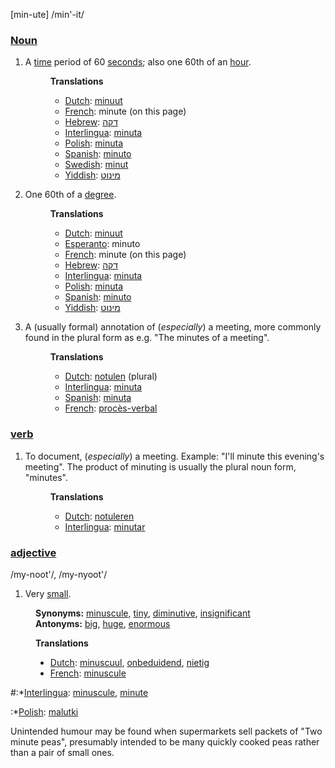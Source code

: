 [min-ute] /min'-it/

===[[Noun]]===
# A [[time]] period of 60 [[second]]s; also one 60th of an [[hour]].
#:'''Translations'''
#:*[[Dutch]]: [[minuut]]
#:*[[French]]: minute (on this page)
#:*[[Hebrew]]: [[דקה]]
#:*[[Interlingua]]: [[minuta]]
#:*[[Polish]]: [[minuta]]
#:*[[Spanish]]: [[minuto]]
#:*[[Swedish]]: [[minut]]
#:*[[Yiddish]]: [[מינוט]]
# One 60th of a [[degree]].
#:'''Translations'''
#:*[[Dutch]]: [[minuut]]
#:*[[Esperanto]]: minuto
#:*[[French]]: minute (on this page)
#:*[[Hebrew]]: [[דקה]]
#:*[[Interlingua]]: [[minuta]]
#:*[[Polish]]: [[minuta]]
#:*[[Spanish]]: [[minuto]]
#:*[[Yiddish]]: [[מינוט]]
# A (usually formal) annotation of (''especially'') a meeting, more commonly found in the plural form as e.g. "The minutes of a meeting".
#:'''Translations'''
#:*[[Dutch]]: [[notulen]] (plural)
#:*[[Interlingua]]: [[minuta]]
#:*[[Spanish]]: [[minuta]]
#:*[[French]]: [[procès-verbal]]

===[[verb]]===
# To document, (''especially'') a meeting. Example: "I'll minute this evening's meeting". The product of minuting is usually the plural noun form, "minutes".
#:'''Translations'''
#:*[[Dutch]]: [[notuleren]]
#:*[[Interlingua]]: [[minutar]]


===[[adjective]]===
/my-noot'/, /my-nyoot'/
# Very [[small]]. 
:'''Synonyms:''' [[minuscule]], [[tiny]], [[diminutive]], [[insignificant]] 
:'''Antonyms:''' [[big]], [[huge]], [[enormous]]

:'''Translations'''
:*[[Dutch]]: [[minuscuul]], [[onbeduidend]], [[nietig]]
:*[[French]]: [[minuscule]]
#:*[[Interlingua]]: [[minuscule]], [[minute]]
:*[[Polish]]: [[malutki]]

Unintended humour may be found when supermarkets sell packets of "Two minute peas", presumably intended to be many quickly cooked peas rather than a pair of small ones.